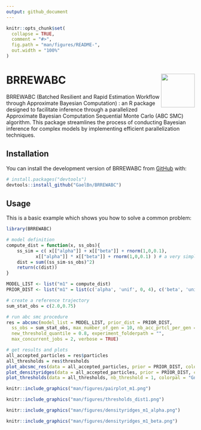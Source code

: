 ```yaml
---
output: github_document
---
```


<!-- README.md is generated from README.Rmd. Please edit that file -->

```r
knitr::opts_chunk$set(
  collapse = TRUE,
  comment = "#>",
  fig.path = "man/figures/README-",
  out.width = "100%"
)
```

# BRREWABC <img src="man/figures/icon.png" align="right" width="90" />

<!-- badges: start -->
<!-- badges: end -->

BRREWABC (Batched Resilient and Rapid Estimation Workflow through Approximate Bayesian Computation) : an R package designed to facilitate inference through a parallelized Approximate Bayesian Computation Sequential Monte Carlo (ABC SMC) algorithm. This package streamlines the process of conducting Bayesian inference for complex models by implementing efficient parallelization techniques.

## Installation

You can install the development version of BRREWABC from [GitHub](https://github.com/) with:

``` r
# install.packages("devtools")
devtools::install_github("GaelBn/BRREWABC")
```

## Usage

This is a basic example which shows you how to solve a common problem:

```r
library(BRREWABC)

# model definition
compute_dist = function(x, ss_obs){
    ss_sim = c( x[["alpha"]] + x[["beta"]] + rnorm(1,0,0.1),
           x[["alpha"]] * x[["beta"]] + rnorm(1,0,0.1) ) # a very simple toy model
    dist = sum((ss_sim-ss_obs)^2)
    return(c(dist))
}

MODEL_LIST <- list("m1" = compute_dist)
PRIOR_DIST <- list("m1" = list(c('alpha', 'unif', 0, 4), c('beta', 'unif', 0, 1)))

# create a reference trajectory
sum_stat_obs = c(2.0,0.75)

# run abc smc procedure
res = abcsmc(model_list = MODEL_LIST, prior_dist = PRIOR_DIST,
  ss_obs = sum_stat_obs, max_number_of_gen = 10, nb_acc_prtcl_per_gen = 1000,
  new_threshold_quantile = 0.8, experiment_folderpath = "",
  max_concurrent_jobs = 2, verbose = TRUE)

# get results and plots
all_accepted_particles = res$particles
all_thresholds = res$thresholds
plot_abcsmc_res(data = all_accepted_particles, prior = PRIOR_DIST, colorpal = "GnBu")
plot_densityridges(data = all_accepted_particles, prior = PRIOR_DIST, colorpal = "GnBu")
plot_thresholds(data = all_thresholds, nb_threshold = 1, colorpal = "GnBu")
```


```r
knitr::include_graphics("man/figures/pairplot_m1.png")
```

```r
knitr::include_graphics("man/figures/thresholds_dist1.png")
```

```r
knitr::include_graphics("man/figures/densityridges_m1_alpha.png")
```

```r
knitr::include_graphics("man/figures/densityridges_m1_beta.png")
```
